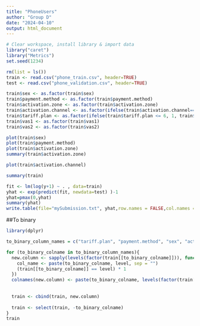 ```yaml
---
title: "PhoneUsers"
author: "Group D"
date: "2024-04-10"
output: html_document
---
```


```r
# Clear workspace, install library & import data
library("caret")
library("Metrics")
set.seed(1234)

rm(list = ls())
train <- read.csv("phone_train.csv", header=TRUE)
test <- read.csv("phone_validation.csv", header=TRUE)

train$sex <- as.factor(train$sex)
train$payment.method <- as.factor(train$payment.method)
train$activation.zone <- as.factor(train$activation.zone)
train$activation.channel <- as.factor(ifelse(train$activation.channel==5, 1, 0)) #Merge 
train$tariff.plan <- as.factor(ifelse(train$tariff.plan <= 6, 1, train$tariff.plan)) #Merge 
train$vas1 <- as.factor(train$vas1)
train$vas2 <- as.factor(train$vas2)

plot(train$sex)
plot(train$payment.method)
plot(train$activation.zone)
summary(train$activation.zone)

plot(train$activation.channel)

summary(train)

```


```r
fit <- lm(log(y+1) ~ . , data=train)
yhat <- exp(predict(fit, newdata=test) )-1
yhat=pmax(0,yhat)
summary(yhat)
write.table(file="mySubmission.txt", yhat,row.names = FALSE,col.names = FALSE)
```


##To binary
```r
library(dplyr)

to_binary_column_names = c("tariff.plan", "payment.method", "sex", "activation.zone", "activation.channel", "vas1", "vas2")

for (to_binary_colname in to_binary_column_names){
  new.column <- sapply(levels(factor(train[[to_binary_colname]])), function(level) {
    col_name <- paste(to_binary_colname, level, sep = "")
    (train[[to_binary_colname]] == level) * 1
  })
  colnames(new.column) <- paste(to_binary_colname, levels(factor(train[[to_binary_colname]])), sep = "")
  
  
  train <- cbind(train, new.column)
  
  train <- select(train, -to_binary_colname)
}
train
```
